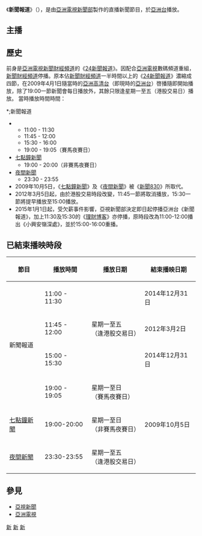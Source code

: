 {{Otheruses|subject=[[亞洲電視亞洲台|亞洲電視亞洲台]]的'''新聞報道'''|other=  [[香港|香港]][[電視廣播有限公司|無綫電視]]播出的'''新聞報道'''|無綫電視新聞報道}}
{{影集資訊
| 顏色 = ATV News
| 名稱       = 新聞報道<br/>{{lang|en|News Report}}
| 原名       = 
| 圖片       =[[File:ATV_News_Report_201209.jpg|300px]] 
| 圖說       = 
| 類型       = [[新聞節目|新聞節目]]
| 原創       = 
| 發展       = 
| 導演       = 
| 主持       = [[亞視新聞|亞視新聞]]主播
| 演出       = 
| 配音       = 
| 旁白       = 
| 國家       = {{HKG}}
| 地區       = [[香港|香港]]
| 語言       = [[粵語|粵語]]
| 季數       = 
| 系列數     = 
| 集數       = 
| 每集列表   = 
| 執行製片   = 
| 製片人     = [[亞洲電視|亞洲電視]]
| 監製       = 
| 副製片人   = 
| 共同製片人 = 
| 編輯       = 
| 編導       = 
| 編審       = 
| 剪輯       = 
| 外景       = 
| 機位       = 
| 每集長     = 約30分鐘
| 頻道       =
| 電視網     = [[亞洲電視亞洲台|亞洲台]]
| 電視臺     =
| 視頻制式   = {{lang|en|SDTV 576i}} [[16:9|16:9]]（標清）<br/>（增線至{{lang|en|HDTV 1080i}}）
| 音頻制式   = 立體聲
| 首播國家   = {{HK}}、{{MAC}}、{{Flagicon|PRC}}[[廣東省|廣東省]]（經審查）
| 首播地區   = [[香港|香港]]
| 開始       = 2004年12月12日
| 結束       = 2014年12月31日
| 晚於       = 
| 早於       = 
| 相關劇集   = 
| 中國大陸名稱 = 
| 臺灣名稱     = 
| 港澳名稱     = 
| 馬新名稱     = 
| 官方網站   = 
| imdb_id    = 
| tv_com_id  = 
}}

《'''新聞報道'''》（{{lang-en|News Report}}），是由[[亞洲電視|亞洲電視]][[亞視新聞|新聞部]]製作的直播新聞節目，於[[亞洲電視亞洲台|亞洲台]]播放。

==主播==
{{main|亞視新聞}}

==歷史==
前身是[[亞洲電視|亞洲電視]][[新聞財經頻道|新聞財經頻道]]的《[[24新聞報道|24新聞報道]]》。因配合[[亞洲電視|亞洲電視]]數碼頻道重組，[[新聞財經頻道|新聞財經頻道]]停播。原本佔[[新聞財經頻道|新聞財經頻道]]一半時間以上的《[[24新聞報道|24新聞報道]]》濃縮成四節，在2009年4月1日隨當時的[[亞洲電視亞洲台|亞洲高清台]]（即現時的[[亞洲電視亞洲台|亞洲台]]）啓播隨即開始播放，除了19:00一節新聞會每日播放外，其餘只限逢星期一至五（港股交易日）播放。
當時播放時間時間：
*;新聞報道
**11:00 - 11:30
**11:45 - 12:00
**15:30 - 16:00
**19:00 - 19:05（賽馬夜賽日）
*[[七點鐘新聞|七點鐘新聞]]
**19:00 - 20:00（非賽馬夜賽日）
*[[亞洲電視夜間新聞|夜間新聞]]
**23:30 - 23:55
*2009年10月5日，《[[七點鐘新聞|七點鐘新聞]]》及《[[亞洲電視夜間新聞#亞洲高清台|夜間新聞]]》被《[[新聞830|新聞830]]》所取代。
*2012年3月5日起，由於港股交易時段改變，11:45一節將取消播放，15:30一節將提早播放至15:00播放。
*2015年1月1日起，受欠薪事件影響，亞視新聞部決定即日起停播亞洲台《新聞報道》，加上11:30及15:30的《[[理財博客|理財博客]]》亦停播，原時段改為11:00-12:00播出《小興安嶺深處》，並於15:00-16:00重播。

==已結束播映時段==
{|class="wikitable" style="font-size: 100%;"
|-
!節目
!播放時間
!播放日期
!結束播映日期
|-
|rowspan=4|新聞報道
|11:00 - 11:30
|rowspan=3|星期一至五<br/>（逢港股交易日）
|2014年12月31日
|-
|11:45 - 12:00
|2012年3月2日
|-
|15:00 - 15:30
|2014年12月31日
|-
|19:00 - 19:05
|星期一至日<br/>（賽馬夜賽日）
|rowspan=3|2009年10月5日
|-
|[[七點鐘新聞|七點鐘新聞]]
|19:00-20:00
|星期一至日<br/>（非賽馬夜賽日）
|-
|[[亞洲電視夜間新聞|夜間新聞]]
|23:30-23:55
|星期一至五<br/>（逢港股交易日）
|}

==參見==
*[[亞視新聞|亞視新聞]]
*[[亞洲電視|亞洲電視]]

{{亞洲電視新聞節目列表}}

[[Category:亞洲電視節目|新]]
[[Category:香港電視新聞節目|新]]
[[Category:亞洲電視新聞節目|新]]